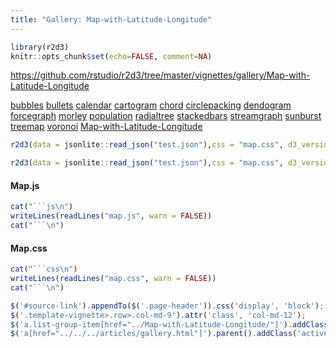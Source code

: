 ```yaml
---
title: "Gallery: Map-with-Latitude-Longitude"
---
```


```r
library(r2d3)
knitr::opts_chunk$set(echo=FALSE, comment=NA)
```

<div id="source-link">
<https://github.com/rstudio/r2d3/tree/master/vignettes/gallery/Map-with-Latitude-Longitude>
</div>

<div class="row">

<div class="col-sm-3">
<div class="list-group">
  <a href="../bubbles/" class="list-group-item">bubbles</a>
  <a href="../bullets/" class="list-group-item">bullets</a>
  <a href="../calendar/" class="list-group-item">calendar</a>
  <a href="../cartogram/" class="list-group-item">cartogram</a>
  <a href="../chord/" class="list-group-item">chord</a>
  <a href="../circlepacking/" class="list-group-item">circlepacking</a>
  <a href="../dendogram/" class="list-group-item">dendogram</a>
  <a href="../forcegraph/" class="list-group-item">forcegraph</a>
  <a href="../morley/" class="list-group-item">morley</a>
  <a href="../population/" class="list-group-item">population</a>
  <a href="../radialtree/" class="list-group-item">radialtree</a>
  <a href="../stackedbars/" class="list-group-item">stackedbars</a>
  <a href="../streamgraph/" class="list-group-item">streamgraph</a>
  <a href="../sunburst/" class="list-group-item">sunburst</a>
  <a href="../treemap/" class="list-group-item">treemap</a>
  <a href="../voronoi/" class="list-group-item">voronoi</a>
  <a href="../Map-with-Latitude-Longitude/" class="list-group-item">Map-with-Latitude-Longitude</a>
  
</div>
</div>

<div class="col-sm-9">

```r
r2d3(data = jsonlite::read_json("test.json"),css = "map.css", d3_version = 3, dependencies = c("topojson.min.js", "http://labratrevenge.com/d3-tip/javascripts/d3.tip.v0.6.3.js"), script = "map.js")
```

```r
r2d3(data = jsonlite::read_json("test.json"),css = "map.css", d3_version = 3, dependencies = c("topojson.min.js", "http://labratrevenge.com/d3-tip/javascripts/d3.tip.v0.6.3.js"), script = "map.js")
```


####  Map.js

```r
cat("```js\n")
writeLines(readLines("map.js", warn = FALSE))
cat("```\n")
```

#### Map.css

```r
cat("```css\n")
writeLines(readLines("map.css", warn = FALSE))
cat("```\n")
```


</div>

</div>


```js
$('#source-link').appendTo($('.page-header')).css('display', 'block');
$('.template-vignette>.row>.col-md-9').attr('class', 'col-md-12');
$('a.list-group-item[href="../Map-with-Latitude-Longitude/"]').addClass('active');
$('a[href="../../../articles/gallery.html"]').parent().addClass('active');
```


